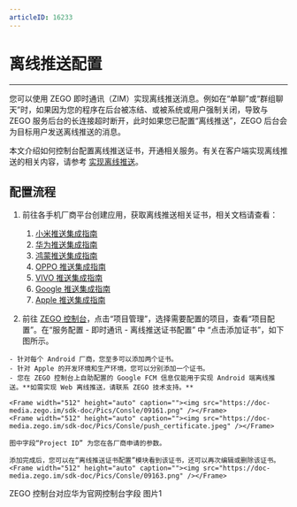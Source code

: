 ```yaml
---
articleID: 16233
---
```

# 离线推送配置

- - -

您可以使用 ZEGO 即时通讯（ZIM）实现离线推送消息。例如在“单聊”或“群组聊天”时，如果因为您的程序在后台被冻结、或被系统或用户强制关闭，导致与 ZEGO 服务后台的长连接超时断开，此时如果您已配置“离线推送”，ZEGO 后台会为目标用户发送离线推送的消息。

本文介绍如何控制台配置离线推送证书，开通相关服务。有关在客户端实现离线推送的相关内容，请参考 [实现离线推送](/zim-android/offline-push-notifications/implement-offline-push-notification)。

## 配置流程

1. 前往各手机厂商平台创建应用，获取离线推送相关证书，相关文档请查看：
    1. [小米推送集成指南](/zim-android/offline-push-notifications/integrate-xiaomi)
    2. [华为推送集成指南](/zim-android/offline-push-notifications/integrate-huawei)
    3. [鸿蒙推送集成指南](/zim-harmonyos/offline-push-notifications/integrate-harmony)
    4. [OPPO 推送集成指南](/zim-android/offline-push-notifications/integrate-oppo)
    5. [VIVO 推送集成指南](/zim-android/offline-push-notifications/integrate-vivo)
    6. [Google 推送集成指南](/zim-android/offline-push-notifications/integrate-fcm)
    7. [Apple 推送集成指南](/offline-push-notifications/integrate-apns)

2. 前往 [ZEGO 控制台](https://console.zego.im/)，点击“项目管理”，选择需要配置的项目，查看“项目配置”。在“服务配置 - 即时通讯 - 离线推送证书配置” 中 “点击添加证书”，如下图所示。

<Warning title="注意">


    - 针对每个 Android 厂商，您至多可以添加两个证书。
    - 针对 Apple 的开发环境和生产环境，您可以分别添加一个证书。
    - 您在 ZEGO 控制台上自助配置的 Google FCM 信息仅能用于实现 Android 端离线推送。**如需实现 Web 离线推送，请联系 ZEGO 技术支持。**

</Warning>



    <Frame width="512" height="auto" caption=""><img src="https://doc-media.zego.im/sdk-doc/Pics/Consle/09161.png" /></Frame>
    <Frame width="512" height="auto" caption=""><img src="https://doc-media.zego.im/sdk-doc/Pics/Consle/push_certificate.jpeg" /></Frame>

<Note title="说明">


    图中字段“Project ID” 为您在各厂商申请的参数。

</Note>



    添加完成后，您可以在“离线推送证书配置”模块看到该证书，还可以再次编辑或删除该证书。
    <Frame width="512" height="auto" caption=""><img src="https://doc-media.zego.im/sdk-doc/Pics/Consle/09163.png" /></Frame>


ZEGO 控制台对应华为官网控制台字段
图片1
